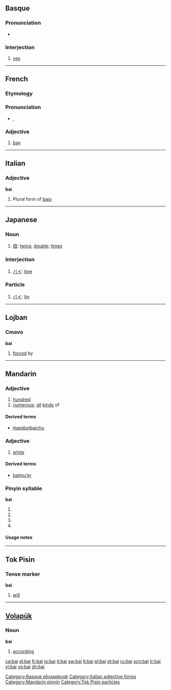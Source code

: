 {{rfc|Tense marker unknown/invalid header}}
{{also|bāi|bái|bǎi|bài|băi}}
==Basque==

===Pronunciation===
* {{IPA|/baj/|lang=eu}}

===Interjection===
{{infl|eu|interjection}}

# [[yes]]

[[Category:Basque phrasebook]]

----

==French==

===Etymology===
{{etyl|la|fr}} {{term|lang=la|badius}}

===Pronunciation===
* {{IPA|/bɛ/|lang=fr}}, {{SAMPA|/bE/}}

===Adjective===
{{fr-adj}}

# [[bay]]

----

==Italian==

===Adjective===
'''bai''' {{m}}

# Plural form of [[baio]]

[[Category:Italian adjective forms]]

----

==Japanese==

===Noun===
{{ja-noun|r|hira=ばい|hidx=はい'}}

# [[倍]]: [[twice]], [[double]]; [[times]]

===Interjection===
{{ja-pos|r|interjection|kata=バイ|hidx=はい'}}

# [[バイ]]: [[bye]]

===Particle===
{{ja-pos|r|particle|kata=バイ|hidx=はい'}}

# [[バイ]]: [[by]]

----

==Lojban==

===Cmavo===
'''bai'''

# [[forced]] by

----

==Mandarin==

===Adjective===
{{cmn-adj|p|pin=bai3|pint=bai3|tas=百}}

# [[hundred]]
# [[numerous]]; [[all]] [[kinds]] of

====Derived terms====
* [[maodunbaichu]]

===Adjective===
{{cmn-adj|p|pin=bái|pint=bai2|tas=白}}

# [[white]]

====Derived terms====
* [[baimu'er]]

===Pinyin syllable===
'''bai'''

# {{nonstandard spelling of|[[bāi]]|lang=cmn}}
# {{nonstandard spelling of|[[bái]]|lang=cmn}}
# {{nonstandard spelling of|[[bǎi]]|lang=cmn}}
# {{nonstandard spelling of|[[bài]]|lang=cmn}}

====Usage notes====
{{zh-tone}}

[[Category:Mandarin pinyin]]

----

==Tok Pisin==

===Tense marker===
'''bai'''

# [[will]]

[[Category:Tok Pisin particles]]

----

==[[Volapük]]==

===Noun===
'''bai'''

# [[according]]

[[ca:bai]]
[[el:bai]]
[[fr:bai]]
[[io:bai]]
[[it:bai]]
[[sw:bai]]
[[lt:bai]]
[[pl:bai]]
[[pt:bai]]
[[ru:bai]]
[[scn:bai]]
[[tr:bai]]
[[vi:bai]]
[[vo:bai]]
[[zh:bai]]